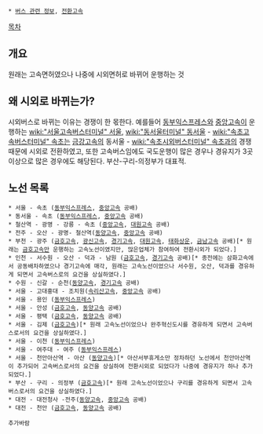  * [[버스 관련 정보]], [[전환고속]]

[[목차]]

== 개요 ==
원래는 고속면허였으나 나중에 시외면허로 바뀌어 운행하는 것

== 왜 시외로 바뀌는가? ==
시외버스로 바뀌는 이유는 경쟁이 한 몫한다. 예를들어 [[동부익스프레스]]와 [[중앙고속]]이 운행하는 [[wiki:"서울고속버스터미널" 서울]], [[wiki:"동서울터미널" 동서울]] - [[wiki:"속초고속버스터미널" 속초]]는 [[금강고속]]의 동서울 - [[wiki:"속초시외버스터미널" 속초]]과의 경쟁때문에 시외로 전환하였고, 또한 고속버스임에도 국도운행이 많은 경우나 경유지가 3곳이상으로 많은 경우에도 해당된다. 부산-구리-의정부가 대표적.

== 노선 목록 ==
 * 서울 - 속초 ([[동부익스프레스]], [[중앙고속]] 공배)
 * 동서울 - 속초 ([[동부익스프레스]], [[중앙고속]] 공배)
 * 철산역 - 광명 - 강릉 - 속초 ([[중앙고속]], [[대원고속]] 공배)
 * 전주 - 오산 - 광명- 철산역([[동양고속]], [[중앙고속]] 공배)
 * 부천 - 광주 ([[금호고속]], [[광신고속]], [[경기고속]], [[대원고속]], [[태화상운]], [[금남고속]] 공배)[* 원래는 [[금호고속]]만 운행하는 고속노선이였지만, 많은업체가 참여하여 전환시외가 되었다.]
 * 인천 - 서수원 - 오산 - 덕과 - 남원 ([[금호고속]], [[경기고속]] 공배)[* 종전에는 삼화고속에서 공동배차하였으나 경기고속에 매각, 원래는 고속노선이었으나 서수원, 오산, 덕과를 경유하게 되면서 고속버스로의 요건을 상실하였다.]
 * 수원 - 신갈 - 순천([[동양고속]], [[경기고속]] 공배)
 * 서울 - 고대홍대 - 조치원([[속리산고속]], [[중앙고속]] 공배) 
 * 서울 - 용인 ([[동부익스프레스]])
 * 서울 - 안성 ([[금호고속]], [[동양고속]] 공배)
 * 서울 - 평택 ([[금호고속]], [[동양고속]] 공배)
 * 서울 - 김제 ([[금호고속]])[* 원래 고속노선이었으나 완주혁신도시를 경유하게 되면서 고속버스로서의 요건을 상실하였다.]
 * 서울 - 이천 ([[동부익스프레스]])
 * 서울 - 여주대 - 여주 ([[동부익스프레스]])
 * 서울 - 천안아산역 - 아산 ([[동양고속]])[* 아산서부휴게소만 정차하던 노선에서 천안아산역이 추가되어 고속버스로서의 요건을 상실하여 전환시외로 되었다가 나중에 경유지가 하나 추가되었다.]
 * 부산 - 구리 - 의정부 ([[금호고속]])[* 원래 고속노선이었으나 구리를 경유하게 되면서 고속버스로서의 요건을 상실하였다.]
 * 대전 - 대전청사 -전주([[동양고속]], [[중앙고속]] 공배)
 * 대전 - 천안 ([[금호고속]], [[동양고속]] 공배)

 추가바람
